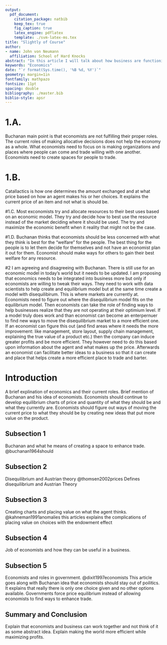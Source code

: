 ```yaml
---
output: 
  pdf_document:
    citation_package: natbib
    keep_tex: true
    fig_caption: true
    latex_engine: pdflatex
    template: ./svm-latex-ms.tex
title: "Slightly of Course"
author:
- name: John von Neumann
  affiliation: School of Hard Knocks 
abstract: "In this article I will talk about how business are functioning at disequilibruim and always will be but an economist job is to help that disquilibrium move to the equilibrium stage"
keywords: "Economics"
date: "`r format(Sys.time(), '%B %d, %Y')`"
geometry: margin=1in
fontfamily: mathpazo
fontsize: 11pt
spacing: double
bibliography: ./master.bib
biblio-style: apsr
---
```



>  

# 1.A. 
Buchanan main point is that economists are not fulfilling their proper roles. The current roles of making allocative decisions does not help the economy as a whole. What economists need to focus on is making organizations and places where people can come and trade willing with one another. Economists need to create spaces for people to trade.

# 1.B. 
Catallactics is how one determines the amount exchanged and at what price based on how an agent makes his or her choices. It explains the current price of an item and not what is should be.

#1.C. 
Most exconomists try and allocate resources to their best uses based on an economic model. They try and decide how to best use the resource instead of the market deciding where it should be used. The try and maximize the economic benefit when it reality that might not be the case. 

#1.D. 
Buchanan thinks that economists should be less concerned with what they think is best for the "welfare" for the people. The best thing for the people is to let them decide for themselves and not have an economist plan it out for them. Economist should make ways for others to gain their best welfare for any resource. 

#2 
I am agreeing and disagreeing with Buchanan. There is still use for an economic model in today's world but it needs to be updated. I am proposing that economics needs to be integrated into business more but only if economists are willing to tweak their ways. They need to work with data scientists to help create and equilibrium model but at the same time create a model with disequilibirum. This is where markets are currently at. Economists need to figure out where the disequlibrium model fits on the equilibrium model. Then economists can take the role of finding ways to help businesses realize that they are not operating at their optimium level. If a model truly does work and than economist can become an enterpernuer to find new ways to move the disequilibrium market to a more efficient one. If an economist can figure this out (and find areas where it needs the more improvement: like management, store layout, supply chain management, explaining the true value of a product etc.) then the company can induce greater profits and be more efficient. They however need to do this based upon information about the agent and what makes up the price. Afterwards an economist can facilitate better ideas to a business so that it can create and place that helps create a more efficient place to trade and barter.

# Introduction

A brief explination of economics and their current roles. Brief mention of Buchanan and his idea of economists. Economists should continue to develop equilibrium charts of price and quantity of what they should be and what they currently are. Economists should figure out ways of moving the current price to what they should be by creating new ideas that put more value on the product.


## Subsection 1

Buchanan and what he means of creating a space to enhance trade. @buchanan1964should 

## Subsection 2

Disequilibrium and Austrian theory @thomsen2002prices Defines disequilibrium and Austrian Theory

## Subsection 3

Creating charts and placing value on what the agent thinks. @kahneman1991anomalies this articles explains the complications of placing value on choices with the endowment effect 

## Subsection 4

Job of economists and how they can be useful in a business.

## Subsection 5

Economists and roles in government. @dixit1997economists This article goes along with Buchanan idea that economists should stay out of poilitics. It explains that really there is only one choice given and no other options available. Governments force price equilibrium instead of allowing economists to find ways to enhance trade. 

## Summary and Conclusion

Explain that economists and business can work together and not think of it as some abstract idea. Explain making the world more efficient while maximizing profits.




<!--
# References
\setlength{\parindent}{-0.2in}
\setlength{\leftskip}{0.2in}
\setlength{\parskip}{8pt}
\vspace*{-0.2in}
\noindent
-->

